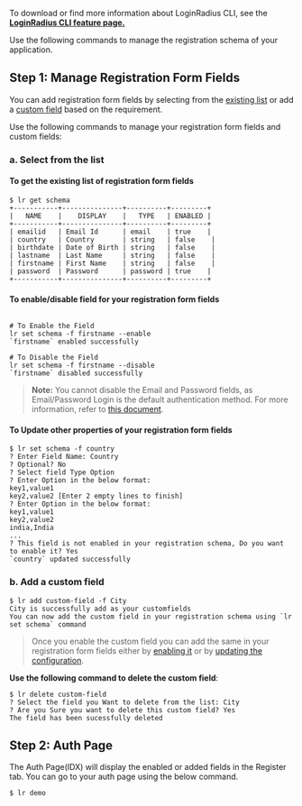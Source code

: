 To download or find more information about LoginRadius CLI, see the **<a href="https://www.loginradius.com/open-source/cli/" target="_blank">LoginRadius CLI feature page.</a>**

Use the following commands to manage the registration schema of your application.

## Step 1: Manage Registration Form Fields

You can add registration form fields by selecting from the [existing list](#a-select-from-the-list) or add a [custom field](#b-add-a-custom-field) based on the requirement.

Use the following commands to manage your registration form fields and custom fields:

### a. Select from the list

#### To get the existing list of registration form fields

```shell
$ lr get schema
+-----------+---------------+----------+---------+
|   NAME    |    DISPLAY    |   TYPE   | ENABLED |
+-----------+---------------+----------+---------+
| emailid   | Email Id      | email    | true    |
| country   | Country       | string   | false    |
| birthdate | Date of Birth | string   | false    |
| lastname  | Last Name     | string   | false    |
| firstname | First Name    | string   | false    |
| password  | Password      | password | true    |
+-----------+---------------+----------+---------+
```

#### To enable/disable field for your registration form fields

```shell

# To Enable the Field
lr set schema -f firstname --enable
`firstname` enabled successfully

# To Disable the Field
lr set schema -f firstname --disable
`firstname` disabled successfully
```

> **Note:** You cannot disable the Email and Password fields, as Email/Password Login is the default authentication method. For more information, refer to <a href="https://www.loginradius.com/docs/developer/guide/emailpassword-login" target="_blank">this document</a>.

#### To Update other properties of your registration form fields

```shell
$ lr set schema -f country
? Enter Field Name: Country
? Optional? No
? Select field Type Option
? Enter Option in the below format:
key1,value1
key2,value2 [Enter 2 empty lines to finish]
? Enter Option in the below format:
key1,value1
key2,value2
india,India
...
? This field is not enabled in your registration schema, Do you want to enable it? Yes
`country` updated successfully
```

### b. Add a custom field

```shell
$ lr add custom-field -f City
City is successfully add as your customfields
You can now add the custom field in your registration schema using `lr set schema` command
```

> Once you enable the custom field you can add the same in your registration form fields either by [enabling it](#to-enabledisable-field-for-your-registration-form-fields) or by [updating the configuration](#to-update-other-properties-of-your-registration-form-fields).


**Use the following command to delete the custom field**:

```shell
$ lr delete custom-field
? Select the field you Want to delete from the list: City
? Are you Sure you want to delete this custom field? Yes
The field has been sucessfully deleted
```

## Step 2: Auth Page

The Auth Page(IDX) will display the enabled or added fields in the Register tab. You can go to your auth page using the below command.

```shell
$ lr demo
```
